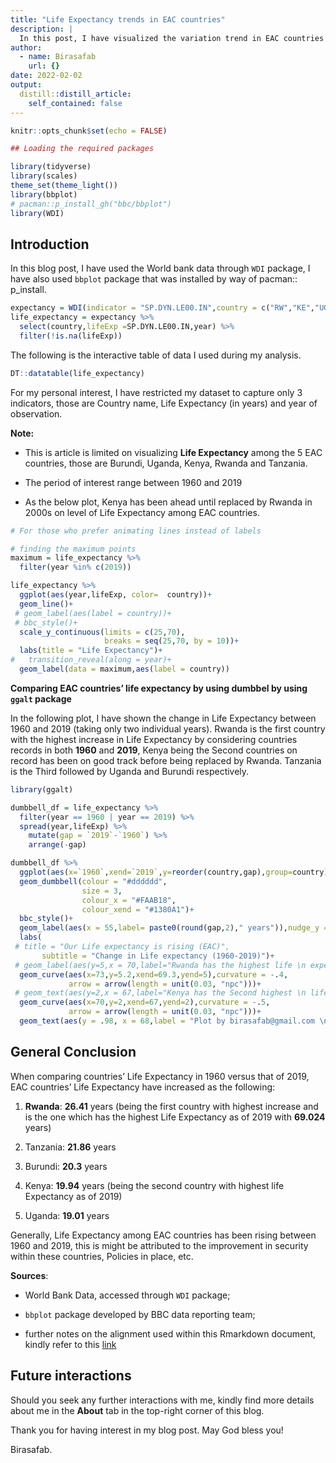 ```yaml
---
title: "Life Expectancy trends in EAC countries"
description: |
  In this post, I have visualized the variation trend in EAC countries regarding the life expectancy of its citizens. I have used R Programming language for both analysis and creation of this post as well. # **Life Expectancy** in **EAC countries** has been getting better over time since **1960**.
author:
  - name: Birasafab
    url: {}
date: 2022-02-02
output:
  distill::distill_article:
    self_contained: false
---
```



```r
knitr::opts_chunk$set(echo = FALSE)

## Loading the required packages 

library(tidyverse)
library(scales)
theme_set(theme_light())
library(bbplot)
# pacman::p_install_gh("bbc/bbplot")
library(WDI)
```


## Introduction

In this blog post, I have used the World bank data through `WDI` package, I have also used `bbplot` package that was installed by way of pacman:: p_install. 

```r

expectancy = WDI(indicator = "SP.DYN.LE00.IN",country = c("RW","KE","UG","BI","TZ")) 
life_expectancy = expectancy %>%
  select(country,lifeExp =SP.DYN.LE00.IN,year) %>% 
  filter(!is.na(lifeExp))
```

The following is the interactive table of data I used during my analysis.

```r
DT::datatable(life_expectancy)
```

For my personal interest, I have restricted my dataset to capture only 3 indicators, those are Country name, Life Expectancy (in years) and year of observation. 

**Note:**

* This is article is limited on visualizing **Life Expectancy** among the 5 EAC countries, those are Burundi, Uganda, Kenya, Rwanda and Tanzania.

* The period of interest range between 1960 and 2019


* As the below plot, Kenya has been ahead until replaced by Rwanda in 2000s on level of Life Expectancy among EAC countries.

```r

# For those who prefer animating lines instead of labels

# finding the maximum points
maximum = life_expectancy %>% 
  filter(year %in% c(2019))

life_expectancy %>% 
  ggplot(aes(year,lifeExp, color=  country))+
  geom_line()+
 # geom_label(aes(label = country))+
 # bbc_style()+
  scale_y_continuous(limits = c(25,70),
                     breaks = seq(25,70, by = 10))+
  labs(title = "Life Expectancy")+
#   transition_reveal(along = year)+
  geom_label(data = maximum,aes(label = country))
```


**Comparing EAC countries' life expectancy by using dumbbel by using `ggalt` package**

In the following plot, I have shown the change in Life Expectancy between 1960 and 2019 (taking only two individual years). Rwanda is the first country with the highest increase in Life Expectancy by considering countries records in both **1960** and **2019**, Kenya being the Second countries on record has been on good track before being replaced by Rwanda. Tanzania is the Third followed by Uganda and Burundi respectively. 

```r
library(ggalt)

dumbbell_df = life_expectancy %>% 
  filter(year == 1960 | year == 2019) %>% 
  spread(year,lifeExp) %>% 
    mutate(gap = `2019`-`1960`) %>% 
    arrange(-gap)

dumbbell_df %>% 
  ggplot(aes(x=`1960`,xend=`2019`,y=reorder(country,gap),group=country))+
  geom_dumbbell(colour = "#dddddd",
                size = 3,
                colour_x = "#FAAB18",
                colour_xend = "#1380A1")+
  bbc_style()+
  geom_label(aes(x = 55,label= paste0(round(gap,2)," years")),nudge_y = .2)+
  labs(
 # title = "Our Life expectancy is rising (EAC)",
       subtitle = "Change in Life expectancy (1960-2019)")+
 # geom_label(aes(y=5,x = 70,label="Rwanda has the highest life \n expectancy as of 2019 with 69.024 yrs"), nudge_x = 1,nudge_y = .4)+
  geom_curve(aes(x=73,y=5.2,xend=69.3,yend=5),curvature = -.4,
             arrow = arrow(length = unit(0.03, "npc")))+
 # geom_text(aes(y=2,x = 67,label="Kenya has the Second highest \n life expectancy with increase \nof 19.94 yrs since 1960"), nudge_x = 5,nudge_y = .4)+
  geom_curve(aes(x=70,y=2,xend=67,yend=2),curvature = -.5,
             arrow = arrow(length = unit(0.03, "npc")))+
  geom_text(aes(y = .98, x = 68,label = "Plot by birasafab@gmail.com \n \n Source: Worldbank data"))
```

## General Conclusion

When comparing countries' Life Expectancy in 1960 versus that of 2019, EAC countries' Life Expectancy have increased as the following: 

1) **Rwanda**: **26.41** years (being the first country with highest increase and is the one which has the highest Life Expectancy as of 2019 with **69.024** years)

2) Tanzania: **21.86** years

3) Burundi: **20.3** years

4)  Kenya: **19.94** years (being the second country with highest life Expectancy as of 2019)

5) Uganda: **19.01** years

Generally, Life Expectancy among EAC countries has been rising between 1960 and 2019, this is might be attributed to the improvement in security within these countries, Policies in place, etc. 

**Sources**: 

* World Bank Data, accessed through `WDI` package;

* `bbplot` package developed by BBC data reporting team;
* further notes on the alignment used within this Rmarkdown document, kindly refer to this [link](https://stackoverflow.com/questions/43222169/how-to-justify-the-text-to-both-sides-when-knitting-html-in-rmarkdown)

## Future interactions

Should you seek any further interactions with me, kindly find more details about me in the **About** tab in the top-right corner of this blog. 

Thank you for having interest in my blog post. May God bless you!

Birasafab.

